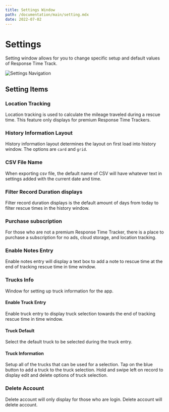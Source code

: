 ```yaml
---
title: Settings Window
path: /documentation/main/setting.mdx
date: 2022-07-02
---
```


# Settings

Setting window allows for you to change specific setup and default values of Response Time Track.

![Settings Navigation](../../../images/doc/nav/setting_nav.jpg)

## Setting Items

### Location Tracking

Location tracking is used to calculate the mileage traveled during a rescue time.
This feature only displays for premium Response Time Trackers.

### History Information Layout

History information layout determines the layout on first load into history window. The options are `card` and `grid`.

### CSV File Name

When exporting csv file, the default name of CSV will have whatever text in settings added with the current date and time.

### Filter Record Duration displays

Filter record duration displays is the default amount of days from today to filter rescue times in the history window.

### Purchase subscription

For those who are not a premium Response Time Tracker, there is a place to purchase a subscription for no ads, cloud storage, and location tracking.

### Enable Notes Entry

Enable notes entry will display a text box to add a note to rescue time at the end of tracking rescue time in time window.

### Trucks Info

Window for setting up truck information for the app.

#### Enable Truck Entry

Enable truck entry to display truck selection towards the end of tracking rescue time in time window.

#### Truck Default

Select the default truck to be selected during the truck entry.

#### Truck Information

Setup all of the trucks that can be used for a selection.
Tap on the blue button to add a truck to the truck selection.
Hold and swipe left on record to display edit and delete options of truck selection.

### Delete Account

Delete account will only display for those who are login. Delete account will delete account.

